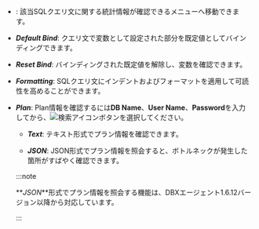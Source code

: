 - <Cmdname sid="BTN06225" className="uitext" />: 該当SQLクエリ文に関する統計情報が確認できる<Cmdname sid="statistics_sql" className="uitext" />メニューへ移動できます。

- **_Default Bind_**: クエリ文で変数として設定された部分を既定値としてバインディングできます。

- **_Reset Bind_**: バインディングされた既定値を解除し、変数を確認できます。

- **_Formatting_**: SQLクエリ文にインデントおよびフォーマットを適用して可読性を高めることができます。

- **_Plan_**: Plan情報を確認するには**DB Name**、**User Name**、**Password**を入力してから、![検索アイコン](/img/ico-btn-search.png)ボタンを選択してください。

  <InDoc product='postgresql,mysql'>

  - **_Text_**: テキスト形式でプラン情報を確認できます。

  - **_JSON_**: JSON形式でプラン情報を照会すると、ボトルネックが発生した箇所がすばやく確認できます。

  :::note

  **_JSON_**形式でプラン情報を照会する機能は、DBXエージェント1.6.12バージョン以降から対応しています。

  :::

  </InDoc>
